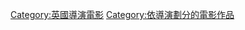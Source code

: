 {{Cat more|班·懷特利}}

{{DEFAULTSORT:Wheatley, Ben}}
[[Category:英國導演電影|Category:英國導演電影]]
[[Category:依導演劃分的電影作品|Category:依導演劃分的電影作品]]